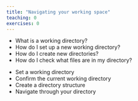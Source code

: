 ```yaml
---
title: "Navigating your working space"
teaching: 0
exercises: 0
---
```


:::::::::::::::::::::::::::::::::::::: questions 

- What is a working directory?
- How do I set up a new working directory?
- How do I create new directories?
- How do I check what files are in my directory?

::::::::::::::::::::::::::::::::::::::::::::::::

::::::::::::::::::::::::::::::::::::: objectives

- Set a working directory
- Confirm the current working directory
- Create a directory structure
- Navigate through your directory

::::::::::::::::::::::::::::::::::::::::::::::::
